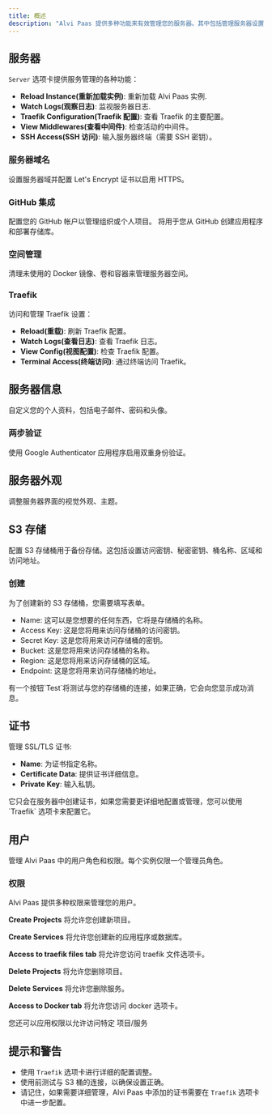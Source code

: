 ```yaml
---
title: 概述
description: "Alvi Paas 提供多种功能来有效管理您的服务器。其中包括管理服务器设置、配置文件、外观、S3存储、证书和用户。"
---
```



## 服务器

`Server` 选项卡提供服务管理的各种功能：

- **Reload Instance(重新加载实例)**: 重新加载 Alvi Paas 实例.
- **Watch Logs(观察日志)**: 监视服务器日志.
- **Traefik Configuration(Traefik 配置)**: 查看 Traefik 的主要配置。
- **View Middlewares(查看中间件)**: 检查活动的中间件。
- **SSH Access(SSH 访问)**: 输入服务器终端（需要 SSH 密钥）。

### 服务器域名

设置服务器域并配置 Let's Encrypt 证书以启用 HTTPS。

### GitHub 集成

配置您的 GitHub 帐户以管理组织或个人项目。 将用于您从 GitHub 创建应用程序和部署存储库。

### 空间管理

清理未使用的 Docker 镜像、卷和容器来管理服务器空间。

### Traefik

访问和管理 Traefik 设置：

- **Reload(重载)**: 刷新 Traefik 配置。
- **Watch Logs(查看日志)**: 查看 Traefik 日志。
- **View Config(视图配置)**: 检查 Traefik 配置。
- **Terminal Access(终端访问)**: 通过终端访问 Traefik。

## 服务器信息

自定义您的个人资料，包括电子邮件、密码和头像。

### 两步验证

使用 Google Authenticator 应用程序启用双重身份验证。

## 服务器外观

调整服务器界面的视觉外观、主题。

## S3 存储

配置 S3 存储桶用于备份存储。这包括设置访问密钥、秘密密钥、桶名称、区域和访问地址。

### 创建

为了创建新的 S3 存储桶，您需要填写表单。

- Name: 这可以是您想要的任何东西，它将是存储桶的名称。
- Access Key: 这是您将用来访问存储桶的访问密钥。
- Secret Key: 这是您将用来访问存储桶的密钥。
- Bucket: 这是您将用来访问存储桶的名称。
- Region: 这是您将用来访问存储桶的区域。
- Endpoint: 这是您将用来访问存储桶的地址。

<Callout>
  有一个按钮`Test`将测试与您的存储桶的连接，如果正确，它会向您显示成功消息。
</Callout>

## 证书

管理 SSL/TLS 证书:

- **Name**: 为证书指定名称。
- **Certificate Data**: 提供证书详细信息。
- **Private Key**: 输入私钥。

<Callout>
  它只会在服务器中创建证书，如果您需要更详细地配置或管理，您可以使用 `Traefik`
  选项卡来配置它。
</Callout>

## 用户

管理 Alvi Paas 中的用户角色和权限。每个实例仅限一个管理员角色。

### 权限

Alvi Paas 提供多种权限来管理您的用户。

**Create Projects** 将允许您创建新项目。

**Create Services** 将允许您创建新的应用程序或数据库。

**Access to traefik files tab** 将允许您访问 traefik 文件选项卡。

**Delete Projects** 将允许您删除项目。

**Delete Services** 将允许您删除服务。

**Access to Docker tab** 将允许您访问 docker 选项卡。

您还可以应用权限以允许访问特定 项目/服务

## 提示和警告

- 使用 `Traefik` 选项卡进行详细的配置调整。
- 使用前测试与 S3 桶的连接，以确保设置正确。
- 请记住，如果需要详细管理，Alvi Paas 中添加的证书需要在 `Traefik` 选项卡中进一步配置。
